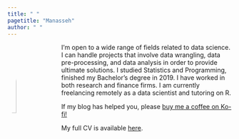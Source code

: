 ```yaml
---
title: " "
pagetitle: "Manasseh"
author: " "
---
```


<link rel="stylesheet" href="styles.css" type="text/css">

<img src="images/Manasseh Passport Photo.jpg" style="width:20%; border-radius: 50%; border:10px thin; margin-right: 20px" align="left">



I'm open to a wide range of fields related to data science. I can handle projects that involve data wrangling, data pre-processing, and data analysis in order to provide ultimate solutions. I studied Statistics and Programming, finished my Bachelor's degree in 2019. I have worked in both research and finance firms. I am currently freelancing remotely as a data scientist and tutoring on R.


If my blog has helped you, please [buy me a coffee on Ko-fi!](https://ko-fi.com/manasseh)

My full CV is available [here](files/Manasseh_CV.pdf).